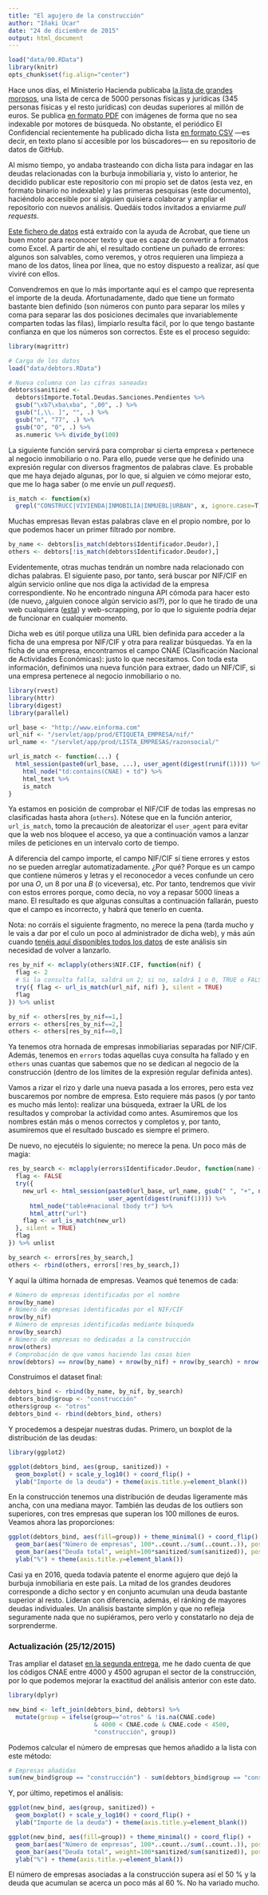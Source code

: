 ```yaml
---
title: "El agujero de la construcción"
author: "Iñaki Úcar"
date: "24 de diciembre de 2015"
output: html_document
---
```

```r
load("data/00.RData")
library(knitr)
opts_chunk$set(fig.align="center")
```

Hace unos días, el Ministerio Hacienda publicaba [la lista de grandes morosos](http://www.eldiario.es/economia/lista-grandes-morosos-Hacienda_0_465803540.html), una lista de cerca de 5000 personas físicas y jurídicas (345 personas físicas y el resto jurídicas) con deudas superiores al millón de euros. Se publica [en formato PDF](https://www.agenciatributaria.gob.es/static_files/AEAT_Sede/NoIx/Listado_deudores_Art95bisLGT.pdf) con imágenes de forma que no sea indexable por motores de búsqueda. No obstante, el periódico El Confidencial recientemente ha publicado dicha lista [en formato CSV](https://github.com/ECLaboratorio/datos/blob/master/Listado_deudores_limpio.csv) ---es decir, en texto plano sí accesible por los búscadores--- en su repositorio de datos de GitHub.

Al mismo tiempo, yo andaba trasteando con dicha lista para indagar en las deudas relacionadas con la burbuja inmobiliaria y, visto lo anterior, he decidido publicar este repositorio con mi propio set de datos (esta vez, en formato binario no indexable) y las primeras pesquisas (este documento), haciéndolo accesible por si alguien quisiera colaborar y ampliar el repositorio con nuevos análisis. Quedáis todos invitados a enviarme _pull requests_.

[Este fichero de datos](https://github.com/Enchufa2/spanish-debtors/blob/master/data/debtors.RData) está extraído con la ayuda de Acrobat, que tiene un buen motor para reconocer texto y que es capaz de convertir a formatos como Excel. A partir de ahí, el resultado contiene un puñado de errores: algunos son salvables, como veremos, y otros requieren una limpieza a mano de los datos, línea por línea, que no estoy dispuesto a realizar, así que viviré con ellos.

Convendremos en que lo más importante aquí es el campo que representa el importe de la deuda. Afortunadamente, dado que tiene un formato bastante bien definido (son números con punto para separar los miles y coma para separar las dos posiciones decimales que invariablemente comparten todas las filas), limpiarlo resulta fácil, por lo que tengo bastante confianza en que los números son correctos. Este es el proceso seguido:

```r
library(magrittr)

# Carga de los datos
load("data/debtors.RData")

# Nueva columna con las cifras saneadas
debtors$sanitized <- 
  debtors$Importe.Total.Deudas.Sanciones.Pendientes %>%
  gsub("\xb7\xba\xba", ",00", .) %>%
  gsub("[,\\. ]", "", .) %>%
  gsub("n", "77", .) %>%
  gsub("O", "0", .) %>%
  as.numeric %>% divide_by(100)
```

La siguiente función servirá para comprobar si cierta empresa `x` pertenece al negocio inmobiliario o no. Para ello, puede verse que he definido una expresión regular con diversos fragmentos de palabras clave. Es probable que me haya dejado algunas, por lo que, si alguien ve cómo mejorar esto, que me lo haga saber (o me envíe un _pull request_).

```r
is_match <- function(x) 
  grepl("CONSTRUCC|VIVIENDA|INMOBILIA|INMUEBL|URBAN", x, ignore.case=T)
```

Muchas empresas llevan estas palabras clave en el propio nombre, por lo que podemos hacer un primer filtrado por nombre.

```r
by_name <- debtors[is_match(debtors$Identificador.Deudor),]
others <- debtors[!is_match(debtors$Identificador.Deudor),]
```

Evidentemente, otras muchas tendrán un nombre nada relacionado con dichas palabras. El siguiente paso, por tanto, será buscar por NIF/CIF en algún servicio online que nos diga la actividad de la empresa correspondiente. No he encontrado ninguna API cómoda para hacer esto (de nuevo, ¿alguien conoce algún servicio así?), por lo que he tirado de una web cualquiera ([esta](http://www.einforma.com/)) y web-scrapping, por lo que lo siguiente podría dejar de funcionar en cualquier momento.

Dicha web es útil porque utiliza una URL bien definida para acceder a la ficha de una empresa por NIF/CIF y otra para realizar búsquedas. Ya en la ficha de una empresa, encontramos el campo CNAE (Clasificación Nacional de Actividades Económicas): justo lo que necesitamos. Con toda esta información, definimos una nueva función para extraer, dado un NIF/CIF, si una empresa pertenece al negocio inmobiliario o no.

```r
library(rvest)
library(httr)
library(digest)
library(parallel)

url_base <- "http://www.einforma.com"
url_nif <- "/servlet/app/prod/ETIQUETA_EMPRESA/nif/"
url_name <- "/servlet/app/prod/LISTA_EMPRESAS/razonsocial/"

url_is_match <- function(...) {
  html_session(paste0(url_base, ...), user_agent(digest(runif(1)))) %>%
    html_node("td:contains(CNAE) + td") %>%
    html_text %>%
    is_match
}
```

Ya estamos en posición de comprobar el NIF/CIF de todas las empresas no clasificadas hasta ahora (`others`). Nótese que en la función anterior, `url_is_match`, tomo la precaución de aleatorizar el `user_agent` para evitar que la web nos bloquee el acceso, ya que a continuación vamos a lanzar miles de peticiones en un intervalo corto de tiempo.

A diferencia del campo importe, el campo NIF/CIF sí tiene errores y estos no se pueden arreglar automatizadamente. ¿Por qué? Porque es un campo que contiene números y letras y el reconocedor a veces confunde un cero por una _O_, un 8 por una _B_ (o viceversa), etc. Por tanto, tendremos que vivir con estos errores porque, como decía, no voy a repasar 5000 líneas a mano. El resultado es que algunas consultas a continuación fallarán, puesto que el campo es incorrecto, y habrá que tenerlo en cuenta.

Nota: no corráis el siguiente fragmento, no merece la pena (tarda mucho y le vais a dar por el culo un poco al administrador de dicha web), y más aún cuando [tenéis aquí disponibles todos los datos](https://github.com/Enchufa2/spanish-debtors/blob/master/data/00.RData) de este análisis sin necesidad de volver a lanzarlo.

```r
res_by_nif <- mclapply(others$NIF.CIF, function(nif) {
  flag <- 2
  # Si la consulta falla, saldrá un 2; si no, saldrá 1 o 0, TRUE o FALSE
  try({ flag <- url_is_match(url_nif, nif) }, silent = TRUE)
  flag
}) %>% unlist

by_nif <- others[res_by_nif==1,]
errors <- others[res_by_nif==2,]
others <- others[res_by_nif==0,]
```

Ya tenemos otra hornada de empresas inmobiliarias separadas por NIF/CIF. Además, tenemos en `errors` todas aquellas cuya consulta ha fallado y en `others` unas cuantas que sabemos que no se dedican al negocio de la construcción (dentro de los límites de la expresión regular definida antes).

Vamos a rizar el rizo y darle una nueva pasada a los errores, pero esta vez buscaremos por nombre de empresa. Esto requiere más pasos (y por tanto es mucho más lento): realizar una búsqueda, extraer la URL de los resultados y comprobar la actividad como antes. Asumiremos que los nombres están más o menos correctos y completos y, por tanto, asumiremos que el resultado buscado es siempre el primero.

De nuevo, no ejecutéis lo siguiente; no merece la pena. Un poco más de magia:

```r
res_by_search <- mclapply(errors$Identificador.Deudor, function(name) {
  flag <- FALSE
  try({
    new_url <- html_session(paste0(url_base, url_name, gsub(" ", "+", name)),
                            user_agent(digest(runif(1)))) %>%
      html_node("table#nacional tbody tr") %>% 
      html_attr("url")
    flag <- url_is_match(new_url)
  }, silent = TRUE)
  flag
}) %>% unlist

by_search <- errors[res_by_search,]
others <- rbind(others, errors[!res_by_search,])
```

Y aquí la última hornada de empresas. Veamos qué tenemos de cada:

```r
# Número de empresas identificadas por el nombre
nrow(by_name)
# Número de empresas identificadas por el NIF/CIF
nrow(by_nif)
# Número de empresas identificadas mediante búsqueda
nrow(by_search)
# Número de empresas no dedicadas a la construcción
nrow(others)
# Comprobación de que vamos haciendo las cosas bien
nrow(debtors) == nrow(by_name) + nrow(by_nif) + nrow(by_search) + nrow(others)
```

Construimos el dataset final:

```r
debtors_bind <- rbind(by_name, by_nif, by_search)
debtors_bind$group <- "construcción"
others$group <- "otros"
debtors_bind <- rbind(debtors_bind, others)
```

Y procedemos a despejar nuestras dudas. Primero, un boxplot de la distribución de las deudas:

```r
library(ggplot2)

ggplot(debtors_bind, aes(group, sanitized)) + 
  geom_boxplot() + scale_y_log10() + coord_flip() +
  ylab("Importe de la deuda") + theme(axis.title.y=element_blank())
```

En la construcción tenemos una distribución de deudas ligeramente más ancha, con una mediana mayor. También las deudas de los outliers son superiores, con tres empresas que superan los 100 millones de euros. Veamos ahora las proporciones:

```r
ggplot(debtors_bind, aes(fill=group)) + theme_minimal() + coord_flip() +
  geom_bar(aes("Número de empresas", 100*..count../sum(..count..)), position="dodge") +
  geom_bar(aes("Deuda total", weight=100*sanitized/sum(sanitized)), position="dodge") +
  ylab("%") + theme(axis.title.y=element_blank())
```

Casi ya en 2016, queda todavía patente el enorme agujero que dejó la burbuja inmobiliaria en este país. La mitad de los grandes deudores corresponde a dicho sector y en conjunto acumulan una deuda bastante superior al resto. Lideran con diferencia, además, el ránking de mayores deudas individuales. Un análisis bastante simplón y que no refleja seguramente nada que no supiéramos, pero verlo y constatarlo no deja de sorprenderme.

### Actualización (25/12/2015)

Tras ampliar el dataset [en la segunda entrega](01.html), me he dado cuenta de que los códigos CNAE entre 4000 y 4500 agrupan el sector de la construcción, por lo que podemos mejorar la exactitud del análisis anterior con este dato.

```r
library(dplyr)

new_bind <- left_join(debtors_bind, debtors) %>%
  mutate(group = ifelse(group=="otros" & !is.na(CNAE.code) 
                        & 4000 < CNAE.code & CNAE.code < 4500,
                        "construcción", group))
```

Podemos calcular el número de empresas que hemos añadido a la lista con este método:

```r
# Empresas añadidas
sum(new_bind$group == "construcción") - sum(debtors_bind$group == "construcción")
```

Y, por último, repetimos el análisis:

```r
ggplot(new_bind, aes(group, sanitized)) + 
  geom_boxplot() + scale_y_log10() + coord_flip() +
  ylab("Importe de la deuda") + theme(axis.title.y=element_blank())
```
```r
ggplot(new_bind, aes(fill=group)) + theme_minimal() + coord_flip() +
  geom_bar(aes("Número de empresas", 100*..count../sum(..count..)), position="dodge") +
  geom_bar(aes("Deuda total", weight=100*sanitized/sum(sanitized)), position="dodge") +
  ylab("%") + theme(axis.title.y=element_blank())
```

El número de empresas asociadas a la construcción supera así el 50 % y la deuda que acumulan se acerca un poco más al 60 %. No ha variado mucho.
